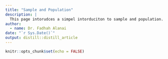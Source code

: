 ```yaml
---
title: "Sample and Population"
description: |
  This page intorudces a simpel intorduciton to sample and population.
author:
  - name: Dr. Fadhah Alanai
date: "`r Sys.Date()`"
output: distill::distill_article
---
```


```r
knitr::opts_chunk$set(echo = FALSE)
```






